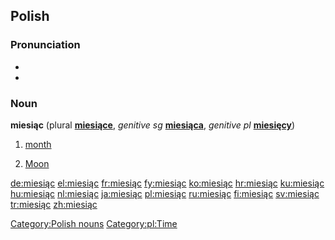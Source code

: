 ==Polish==

===Pronunciation===
* {{IPA|/ˈmiɛɕɔ̃ʦ/}}
* {{audio|pl-miesiąc.ogg|audio}}

===Noun===
'''miesiąc''' {{m}} (plural '''[[miesiące]]''', ''genitive sg'' '''[[miesiąca]]''', ''genitive pl'' '''[[miesięcy]]''')

# [[month]]
# {{archaic}} [[Moon]]

[[Category:Polish nouns]]
[[Category:pl:Time]]

[[de:miesiąc]]
[[el:miesiąc]]
[[fr:miesiąc]]
[[fy:miesiąc]]
[[ko:miesiąc]]
[[hr:miesiąc]]
[[ku:miesiąc]]
[[hu:miesiąc]]
[[nl:miesiąc]]
[[ja:miesiąc]]
[[pl:miesiąc]]
[[ru:miesiąc]]
[[fi:miesiąc]]
[[sv:miesiąc]]
[[tr:miesiąc]]
[[zh:miesiąc]]
